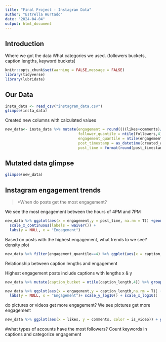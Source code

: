 ---
title: "Final Project - Instagram Data"
author: "Estrella Hurtado"
date: "2024-04-04"
output: html_document
---
## Introduction
Where we got the data
What categories we used. (followers buckets, caption lengths, keyword buckets)


```{r setup, include=TRUE,message=FALSE}
knitr::opts_chunk$set(warning = FALSE,message = FALSE)
library(tidyverse)
library(lubridate)
```

## Our Data

```{r}
insta_data <- read_csv("instagram_data.csv")
glimpse(insta_data)
```

Created new columns with calculated values
```{r}
new_data<- insta_data %>% mutate(engagement = round((((likes+comments)/followers)*100),digits = 2),
                                 follower_quantile = ntile(followers,4),
                                 engagement_quantile = ntile(engagement,4),
                                 post_timestamp = as_datetime(created_at),
                                 post_time = format(round(post_timestamp,units = "hours"),format = "%H:%M"),caption_length = lengths(strsplit(caption, ' ')))

```

## Mutated data glimpse  
```{r}
glimpse(new_data)
```

## Instagram engagement trends

> *When do posts get the most engagement?

We see the most engagement between the hours of 4PM and 7PM
```{r}
new_data %>% ggplot(aes(x = engagement,y = post_time, na.rm = T)) +geom_col() +
  scale_x_continuous(labels = waiver()) +
  labs(y = NULL, x = "Engagement")
```


Based on posts with the highest engagement, what trends to we see?
density plot

```{r}

new_data %>% filter(engagement_quantile==4) %>% ggplot(aes(x = caption_length)) +geom_histogram() +labs(y = NULL, x = "Rename this")
```


Relationship between caption lengths and engagement

Highest engagement posts include captions with lengths x & y

```{r}
new_data %>% mutate(caption_bucket = ntile(caption_length,4)) %>% group_by(caption_bucket) %>% summarise(mean(engagement,na.rm=T))
```

```{r}
new_data %>% ggplot(aes(x = engagement,y = caption_length,na.rm = T)) +geom_point() +
  labs(y = NULL, x = "Engagement")+ scale_y_log10() + scale_x_log10()
```


do pictures or videos get more engagement?
We see pictures get more engagement
```{r}
new_data %>% ggplot(aes(x = likes, y = comments, color = is_video)) + geom_point() +scale_y_log10() + scale_x_log10()
```



#what types of accounts have the most followers?
Count keywords in captions and categorize engagement



